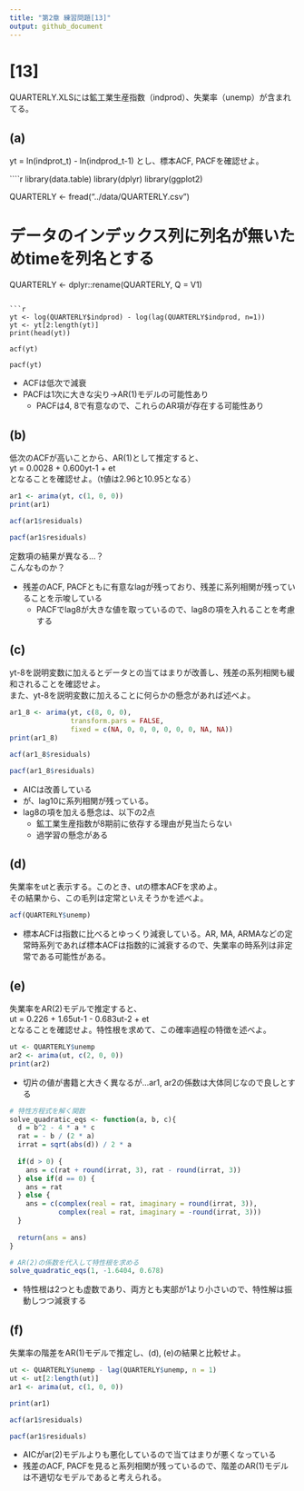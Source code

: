 ```yaml
---
title: "第2章 練習問題[13]"
output: github_document 
---
```


# [13]
QUARTERLY.XLSには鉱工業生産指数（indprod）、失業率（unemp）が含まれてる。


## (a)
yt = ln(indprot_t) - ln(indprod_t-1) とし、標本ACF, PACFを確認せよ。

````r
library(data.table)
library(dplyr)
library(ggplot2)

QUARTERLY <- fread("../data/QUARTERLY.csv")

# データのインデックス列に列名が無いためtimeを列名とする
QUARTERLY <- dplyr::rename(QUARTERLY, Q = V1)
```

```r
yt <- log(QUARTERLY$indprod) - log(lag(QUARTERLY$indprod, n=1))
yt <- yt[2:length(yt)]
print(head(yt))

acf(yt)

pacf(yt)
```

- ACFは低次で減衰
- PACFは1次に大きな尖り→AR(1)モデルの可能性あり
  - PACFは4, 8で有意なので、これらのAR項が存在する可能性あり
  

## (b)
低次のACFが高いことから、AR(1)として推定すると、  
    yt = 0.0028 + 0.600yt-1 + et  
となることを確認せよ。（t値は2.96と10.95となる）

```r
ar1 <- arima(yt, c(1, 0, 0))
print(ar1)

acf(ar1$residuals)

pacf(ar1$residuals)
```

定数項の結果が異なる...？  
こんなものか？ 

- 残差のACF, PACFともに有意なlagが残っており、残差に系列相関が残っていることを示唆している
  - PACFでlag8が大きな値を取っているので、lag8の項を入れることを考慮する


## (c)
yt-8を説明変数に加えるとデータとの当てはまりが改善し、残差の系列相関も緩和されることを確認せよ。  
また、yt-8を説明変数に加えることに何らかの懸念があれば述べよ。  

```r
ar1_8 <- arima(yt, c(8, 0, 0),
               transform.pars = FALSE,
               fixed = c(NA, 0, 0, 0, 0, 0, 0, NA, NA))
print(ar1_8)

acf(ar1_8$residuals)

pacf(ar1_8$residuals)
```

- AICは改善している
- が、lag10に系列相関が残っている。
- lag8の項を加える懸念は、以下の2点
  - 鉱工業生産指数が8期前に依存する理由が見当たらない
  - 過学習の懸念がある
  

## (d)
失業率をutと表示する。このとき、utの標本ACFを求めよ。  
その結果から、この毛列は定常といえそうかを述べよ。  

```r
acf(QUARTERLY$unemp)
```

- 標本ACFは指数に比べるとゆっくり減衰している。AR, MA, ARMAなどの定常時系列であれば標本ACFは指数的に減衰するので、失業率の時系列は非定常である可能性がある。


## (e)
失業率をAR(2)モデルで推定すると、  
    ut = 0.226 + 1.65ut-1 - 0.683ut-2 + et  
となることを確認せよ。特性根を求めて、この確率過程の特徴を述べよ。

```r
ut <- QUARTERLY$unemp
ar2 <- arima(ut, c(2, 0, 0))
print(ar2)
```

- 切片の値が書籍と大きく異なるが...ar1, ar2の係数は大体同じなので良しとする

```r
# 特性方程式を解く関数
solve_quadratic_eqs <- function(a, b, c){
  d = b^2 - 4 * a * c
  rat = - b / (2 * a)
  irrat = sqrt(abs(d)) / 2 * a
  
  if(d > 0) {
    ans = c(rat + round(irrat, 3), rat - round(irrat, 3))
  } else if(d == 0) {
    ans = rat
  } else {
    ans = c(complex(real = rat, imaginary = round(irrat, 3)),
            complex(real = rat, imaginary = -round(irrat, 3)))
  }
  
  return(ans = ans)
}

# AR(2)の係数を代入して特性根を求める
solve_quadratic_eqs(1, -1.6404, 0.678)
```

- 特性根は2つとも虚数であり、両方とも実部が1より小さいので、特性解は振動しつつ減衰する


## (f)
失業率の階差をAR(1)モデルで推定し、(d), (e)の結果と比較せよ。

```r
ut <- QUARTERLY$unemp - lag(QUARTERLY$unemp, n = 1)
ut <- ut[2:length(ut)]
ar1 <- arima(ut, c(1, 0, 0))

print(ar1)

acf(ar1$residuals)

pacf(ar1$residuals)
```

- AICがar(2)モデルよりも悪化しているので当てはまりが悪くなっている
- 残差のACF, PACFを見ると系列相関が残っているので、階差のAR(1)モデルは不適切なモデルであると考えられる。
